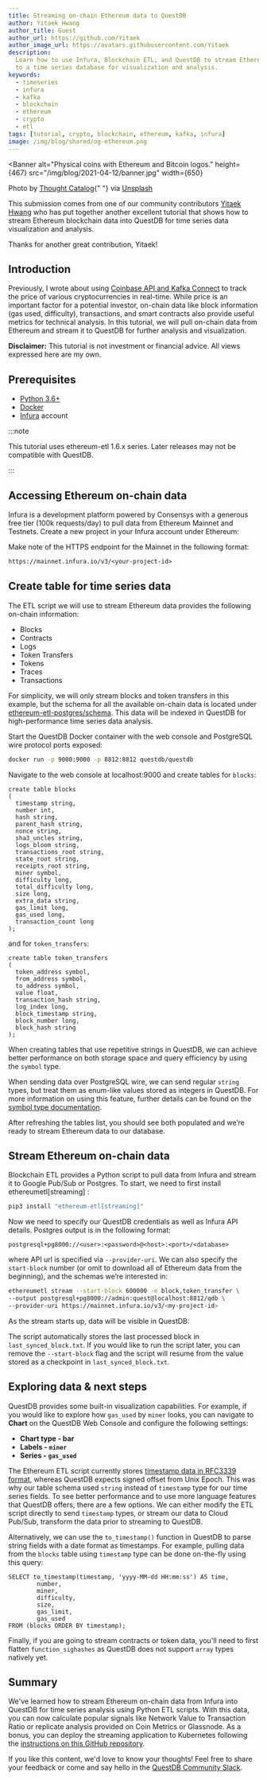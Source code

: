 ```yaml
---
title: Streaming on-chain Ethereum data to QuestDB
author: Yitaek Hwang
author_title: Guest
author_url: https://github.com/Yitaek
author_image_url: https://avatars.githubusercontent.com/Yitaek
description:
  Learn how to use Infura, Blockchain ETL, and QuestDB to stream Ethereum data
  to a time series database for visualization and analysis.
keywords:
  - timeseries
  - infura
  - kafka
  - blockchain
  - ethereum
  - crypto
  - etl
tags: [tutorial, crypto, blockchain, ethereum, kafka, infura]
image: /img/blog/shared/og-ethereum.png
---
```



<Banner
  alt="Physical coins with Ethereum and Bitcoin logos."
  height={467}
  src="/img/blog/2021-04-12/banner.jpg"
  width={650}
>
  Photo by <a href="https://unsplash.com/@thoughtcatalog">Thought Catalog</a>{" "}
  via <a href="https://unsplash.com">Unsplash</a>
</Banner>

This submission comes from one of our community contributors
[Yitaek Hwang](https://yitaek.medium.com/) who has put together another
excellent tutorial that shows how to stream Ethereum blockchain data into
QuestDB for time series data visualization and analysis.

Thanks for another great contribution, Yitaek!

## Introduction

Previously, I wrote about using
[Coinbase API and Kafka Connect](/blog/2021/03/18/questdb-and-prometheus-on-gke-autopilot)
to track the price of various cryptocurrencies in real-time. While price is an
important factor for a potential investor, on-chain data like block information
(gas used, difficulty), transactions, and smart contracts also provide useful
metrics for technical analysis. In this tutorial, we will pull on-chain data
from Ethereum and stream it to QuestDB for further analysis and visualization.

**Disclaimer:** This tutorial is not investment or financial advice. All views
expressed here are my own.

## Prerequisites

- [Python 3.6+](https://www.python.org/downloads/)
- [Docker](https://www.docker.com/products/docker-desktop)
- [Infura](https://infura.io/) account

:::note

This tutorial uses ethereum-etl 1.6.x series. 
Later releases may not be compatible with QuestDB.

:::

## Accessing Ethereum on-chain data

Infura is a development platform powered by Consensys with a generous free tier
(100k requests/day) to pull data from Ethereum Mainnet and Testnets. Create a
new project in your Infura account under Ethereum:


<Screenshot
  alt="A new account on Infura showing API call quotas remaining"
  height={278}
  src="/img/blog/2021-04-12/infura-account.png"
  width={650}
/>

Make note of the HTTPS endpoint for the Mainnet in the following format:

```txt
https://mainnet.infura.io/v3/<your-project-id>
```

## Create table for time series data

The ETL script we will use to stream Ethereum data provides the following
on-chain information:

- Blocks
- Contracts
- Logs
- Token Transfers
- Tokens
- Traces
- Transactions

For simplicity, we will only stream blocks and token transfers in this example,
but the schema for all the available on-chain data is located under
[ethereum-etl-postgres/schema](https://github.com/blockchain-etl/ethereum-etl-postgres/tree/master/schema).
This data will be indexed in QuestDB for high-performance time series data
analysis.

Start the QuestDB Docker container with the web console and PostgreSQL wire
protocol ports exposed:

```bash
docker run -p 9000:9000 -p 8812:8812 questdb/questdb
```

Navigate to the web console at localhost:9000 and create tables for `blocks`:

```questdb-sql
create table blocks
(
  timestamp string,
  number int,
  hash string,
  parent_hash string,
  nonce string,
  sha3_uncles string,
  logs_bloom string,
  transactions_root string,
  state_root string,
  receipts_root string,
  miner symbol,
  difficulty long,
  total_difficulty long,
  size long,
  extra_data string,
  gas_limit long,
  gas_used long,
  transaction_count long
);
```

and for `token_transfers`:

```questdb-sql
create table token_transfers
(
  token_address symbol,
  from_address symbol,
  to_address symbol,
  value float,
  transaction_hash string,
  log_index long,
  block_timestamp string,
  block_number long,
  block_hash string
);
```

When creating tables that use repetitive strings in QuestDB, we can achieve
better performance on both storage space and query efficiency by using the
`symbol` type.

<Screenshot
  alt="A SQL query in the QuestDB web console showing how to create a new table"
  height={251}
  src="/img/blog/2021-04-12/create-table.png"
  width={650}
/>

When sending data over PostgreSQL wire, we can send regular `string` types, but
treat them as enum-like values stored as integers in QuestDB. For more
information on using this feature, further details can be found on the
[symbol type documentation](/docs/concept/symbol).

After refreshing the tables list, you should see both populated and we’re ready
to stream Ethereum data to our database.

## Stream Ethereum on-chain data

Blockchain ETL provides a Python script to pull data from Infura and stream it
to Google Pub/Sub or Postgres. To start, we need to first install
ethereumetl[streaming] :

```bash
pip3 install "ethereum-etl[streaming]"
```

Now we need to specify our QuestDB credentials as well as Infura API details.
Postgres output is in the following format:

```http
postgresql+pg8000://<user>:<password>@<host>:<port>/<database>
```

where API url is specified via `--provider-uri`. We can also specify the
`start-block` number (or omit to download all of Ethereum data from the
beginning), and the schemas we’re interested in:

```bash
ethereumetl stream --start-block 600000 -e block,token_transfer \
--output postgresql+pg8000://admin:quest@localhost:8812/qdb \
--provider-uri https://mainnet.infura.io/v3/<my-project-id>
```

As the stream starts up, data will be visible in QuestDB:

<Screenshot
  alt="A SQL query in the QuestDB web console showing how to list all rows from a table"
  height={456}
  src="/img/blog/2021-04-12/select-all-from-blocks.png"
  width={650}
/>

The script automatically stores the last processed block in
`last_synced_block.txt`. If you would like to run the script later, you can
remove the `--start-block` flag and the script will resume from the value stored
as a checkpoint in `last_synced_block.txt`.

## Exploring data & next steps

QuestDB provides some built-in visualization capabilities. For example, if you
would like to explore how `gas_used` by `miner` looks, you can navigate to
**Chart** on the QuestDB Web Console and configure the following settings:

- **Chart type - bar**
- **Labels - `miner`**
- **Series - `gas_used`**

<Screenshot
  alt="The chart functionality in the QuestDB web console showing a bar chart of blockchain info"
  height={257}
  src="/img/blog/2021-04-12/visualizing-data.png"
  width={650}
/>

The Ethereum ETL script currently stores
[timestamp data in RFC3339 format](https://github.com/blockchain-etl/ethereum-etl/blob/develop/ethereumetl/streaming/eth_item_timestamp_calculator.py),
whereas QuestDB expects signed offset from Unix Epoch. This was why our table
schema used `string` instead of `timestamp` type for our time series fields. To
see better performance and to use more language features that QuestDB offers,
there are a few options. We can either modify the ETL script directly to send
`timestamp` types, or stream our data to Cloud Pub/Sub, transform the data prior
to streaming to QuestDB.

Alternatively, we can use the `to_timestamp()` function in QuestDB to parse
string fields with a date format as timestamps. For example, pulling data from
the `blocks` table using `timestamp` type can be done on-the-fly using this
query:

```questdb-sql
SELECT to_timestamp(timestamp, 'yyyy-MM-dd HH:mm:ss') AS time,
        number,
        miner,
        difficulty,
        size,
        gas_limit,
        gas_used
FROM (blocks ORDER BY timestamp);
```

Finally, if you are going to stream contracts or token data, you'll need to
first flatten `function_sighashes` as QuestDB does not support `array` types
natively yet.

## Summary

We've learned how to stream Ethereum on-chain data from Infura into QuestDB for
time series analysis using Python ETL scripts. With this data, you can now
calculate popular signals like Network Value to Transaction Ratio or replicate
analysis provided on Coin Metrics or Glassnode. As a bonus, you can deploy the
streaming application to Kubernetes following the
[instructions on this GitHub repository](https://github.com/blockchain-etl/blockchain-etl-streaming).

If you like this content, we'd love to know your thoughts! Feel free to share
your feedback or come and say hello in the
[QuestDB Community Slack]({@slackUrl@}).
